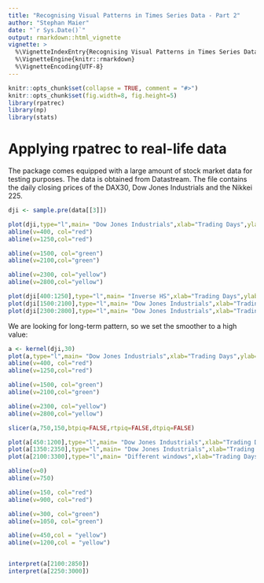 ---
title: "Recognising Visual Patterns in Times Series Data - Part 2"
author: "Stephan Maier"
date: "`r Sys.Date()`"
output: rmarkdown::html_vignette
vignette: >
  %\VignetteIndexEntry{Recognising Visual Patterns in Times Series Data}
  %\VignetteEngine{knitr::rmarkdown}
  %\VignetteEncoding{UTF-8}
---

```{r, echo = FALSE}
knitr::opts_chunk$set(collapse = TRUE, comment = "#>")
knitr::opts_chunk$set(fig.width=8, fig.height=5)
library(rpatrec)
library(np)
library(stats)
```

# Applying rpatrec to real-life data

The package comes equipped with a large amount of stock market data for testing purposes. The data is obtained from Datastream. The file \code{stockmarket.RData} contains the daily closing prices of the DAX30, Dow Jones Industrials and the Nikkei 225.

```{r, fig.show='hold'}
dji <- sample.pre(data[[3]])

plot(dji,type="l",main= "Dow Jones Industrials",xlab="Trading Days",ylab="Closing Price",col="blue")
abline(v=400, col="red")
abline(v=1250,col="red")

abline(v=1500, col="green")
abline(v=2100,col="green")

abline(v=2300, col="yellow")
abline(v=2800,col="yellow")

plot(dji[400:1250],type="l",main= "Inverse HS",xlab="Trading Days",ylab="Closing Price",col="blue")
plot(dji[1500:2100],type="l",main= "Dow Jones Industrials",xlab="Trading Days",ylab="Closing Price",col="blue")
plot(dji[2300:2800],type="l",main= "Dow Jones Industrials",xlab="Trading Days",ylab="Closing Price",col="blue")


```
We are looking for long-term pattern, so we set the smoother to a high value:
```{r, fig.show='hold'}

a <- kernel(dji,30)
plot(a,type="l",main= "Dow Jones Industrials",xlab="Trading Days",ylab="Closing Price",col="blue")
abline(v=400, col="red")
abline(v=1250,col="red")

abline(v=1500, col="green")
abline(v=2100,col="green")

abline(v=2300, col="yellow")
abline(v=2800,col="yellow")

```



```{r, fig.show='hold'}

slicer(a,750,150,btpiq=FALSE,rtpiq=FALSE,dtpiq=FALSE)
```

```{r, fig.show='hold'}
plot(a[450:1200],type="l",main= "Dow Jones Industrials",xlab="Trading Days",ylab="Closing Price",col="blue")
plot(a[1350:2350],type="l",main= "Dow Jones Industrials",xlab="Trading Days",ylab="Closing Price",col="blue")
plot(a[2100:3300],type="l",main= "Different windows",xlab="Trading Days",ylab="Closing Price",col="blue")

abline(v=0)
abline(v=750)

abline(v=150, col="red")
abline(v=900, col="red")

abline(v=300, col="green")
abline(v=1050, col="green")

abline(v=450,col = "yellow")
abline(v=1200,col = "yellow")



```

```{r, fig.show='hold'}
interpret(a[2100:2850])
interpret(a[2250:3000])

```

